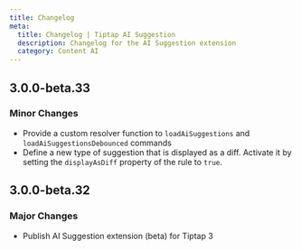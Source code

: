 ```yaml
---
title: Changelog
meta:
  title: Changelog | Tiptap AI Suggestion
  description: Changelog for the AI Suggestion extension
  category: Content AI
---
```


## 3.0.0-beta.33

### Minor Changes

- Provide a custom resolver function to `loadAiSuggestions` and `loadAiSuggestionsDebounced` commands
- Define a new type of suggestion that is displayed as a diff. Activate it by setting the `displayAsDiff` property of the rule to `true`.

## 3.0.0-beta.32

### Major Changes

- Publish AI Suggestion extension (beta) for Tiptap 3
